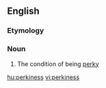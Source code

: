 ==English==

===Etymology===
{{suffix|perky|ness}}

===Noun===
{{en-noun|-|perkinesses}}

# The condition of being [[perky]]

[[hu:perkiness]]
[[vi:perkiness]]